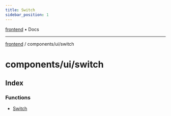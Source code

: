 ```yaml
---
title: Switch
sidebar_position: 1
---
```


[frontend](./switch/../../..) • Docs

***

[frontend](./switch/../../..) / components/ui/switch

# components/ui/switch

## Index

### Functions

- [Switch](./switch/functions/Switch)
